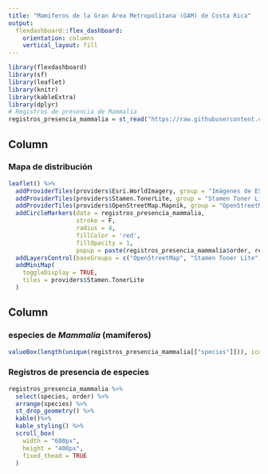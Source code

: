 ---
title: "Mamíferos de la Gran Área Metropolitana (GAM) de Costa Rica"
output: 
  flexdashboard::flex_dashboard:
    orientation: columns
    vertical_layout: fill
---

```{r setup, include=FALSE}
library(flexdashboard)
library(sf)
library(leaflet)
library(knitr)
library(kableExtra)
library(dplyr)
# Registros de presencia de Mammalia
registros_presencia_mammalia = st_read("https://raw.githubusercontent.com/atlas-servicios-ecosistemicos-gam/datos/master/biodiversidad/presencia/mammalia.geojson")
```

Column {data-width=500}
-----------------------------------------------------------------------

### Mapa de distribución

```{r}
leaflet() %>% 
  addProviderTiles(providers$Esri.WorldImagery, group = "Imágenes de ESRI") %>% 
  addProviderTiles(providers$Stamen.TonerLite, group = "Stamen Toner Lite") %>%
  addProviderTiles(providers$OpenStreetMap.Mapnik, group = "OpenStreetMap") %>%
  addCircleMarkers(data = registros_presencia_mammalia,
                   stroke = F,
                   radius = 4,
                   fillColor = 'red',
                   fillOpacity = 1,
                   popup = paste(registros_presencia_mammalia$order, registros_presencia_mammalia$species, sep = '<br/>')) %>%
  addLayersControl(baseGroups = c("OpenStreetMap", "Stamen Toner Lite", "Imágenes de ESRI")) %>%
  addMiniMap(
    toggleDisplay = TRUE,
    tiles = providers$Stamen.TonerLite
  )
```

Column {data-width=500}
-----------------------------------------------------------------------

### especies de _Mammalia_ (mamíferos)
```{r}
valueBox(length(unique(registros_presencia_mammalia[["species"]])), icon = "fa-pencil")
```

### Registros de presencia de especies
```{r}
registros_presencia_mammalia %>%
  select(species, order) %>%
  arrange(species) %>%
  st_drop_geometry() %>%
  kable()%>%
  kable_styling() %>%
  scroll_box(
    width = "600px", 
    height = "400px", 
    fixed_thead = TRUE
  )
```